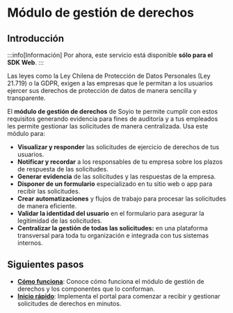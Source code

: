
# Módulo de gestión de derechos

## Introducción

:::info[Información]
Por ahora, este servicio está disponible **sólo para el SDK Web**.
:::

Las leyes como la Ley Chilena de Protección de Datos Personales (Ley 21.719) o la GDPR, exigen a las empresas que le permitan a los usuarios ejercer sus derechos de protección de datos de manera sencilla y transparente.

El **módulo de gestión de derechos** de Soyio te permite cumplir con estos requisitos generando evidencia para fines de auditoría y a tus empleados les permite gestionar las solicitudes de manera centralizada. Usa este módulo para:

- **Visualizar y responder** las solicitudes de ejercicio de derechos de tus usuarios.
- **Notificar y recordar** a los responsables de tu empresa sobre los plazos de respuesta de las solicitudes.
- **Generar evidencia** de las solicitudes y las respuestas de la empresa.
- **Disponer de un formulario** especializado en tu sitio web o app para recibir las solicitudes.
- **Crear automatizaciones** y flujos de trabajo para procesar las solicitudes de manera eficiente.
- **Validar la identidad del usuario** en el formulario para asegurar la legitimidad de las solicitudes.
- **Centralizar la gestión de todas las solicitudes:** en una plataforma transversal para toda tu organización e integrada con tus sistemas internos.

## Siguientes pasos

- [**Cómo funciona**](./how-it-works.mdx): Conoce cómo funciona el módulo de gestión de derechos y los componentes que lo conforman.
- [**Inicio rápido**](./quickstart.mdx): Implementa el portal para comenzar a recibir y gestionar solicitudes de derechos en minutos.
